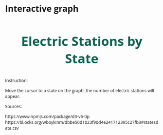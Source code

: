 # Interactive graph

<!-- <html> -->
<!-- <head> -->
<!--   <style> -->
<!--     * { -->
<!--       font-family: sans-serif; -->
<!--     } -->
<!--   </style> -->
<!-- </head> -->
<!-- <body> -->
<!--   <div id="plot"></div> -->
<!--   <script src="https://cdn.jsdelivr.net/npm/d3@7"></script> -->
<!--   <script src="scripts/myscript.js"></script> -->
<!-- </body> -->
<!-- </html> -->

<h2>Electric Stations by State</h2>
<script src="https://d3js.org/d3.v6.min.js"></script>
<script src="https://d3js.org/d3-selection.v2.min.js"></script>
<script src="https://unpkg.com/d3-v6-tip@1.0.6/build/d3-v6-tip.js"></script>

<style>
path:hover {
	fill-opacity: .7;
}

body {
    font-family: "Open Sans", sans-serif;
    font-size: 14px;
    padding: 40px;
}

h2{
  font-size: 3em;
  font-weight: 700;
  color: #0E6251;
  text-align:center;
}

.states {
    stroke: #fff;
    stroke-width:1px;
}

.d3-tip {
  line-height: 1;
  padding: 12px;
  background: rgba(43,43,43, 0.8);
  color: #fff;
  border-radius: 2px;
}
</style>

<div id="plot"></div>

<script src="scripts/myscript.js"></script>

<p>Instruction: </p>
Move the cursor to a state on the graph, the number of electric stations will appear. 
<p>Sources: </p>
<p> https://www.npmjs.com/package/d3-v6-tip https://bl.ocks.org/wboykinm/dbbe50d1023f90d4e241712395c27fb3#statesdata.csv
</p>



